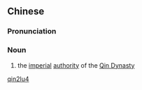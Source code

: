 ==Chinese==
{{zh-forms}}

===Pronunciation===
{{zh-pron
|m=qínlù
|cat=n
}}

===Noun===
{{zh-noun}}

# {{lb|zh|archaic}} the [[imperial]] [[authority]] of the [[w:Qin Dynasty|Qin Dynasty]]

[[Category:Mandarin archaic terms|qin2lu4]]